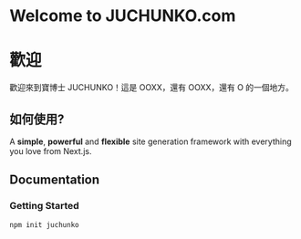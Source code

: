 <script
  type="module"
  src="https://unpkg.com/@splinetool/viewer@1.0.18/build/spline-viewer.js"
></script>

<div className="w-full aspect-video relative">
  <spline-viewer
    className="absolute inset-0"
    loading-anim-type="spinner-small-dark"
    url="https://prod.spline.design/PykwbOV-m1ak0rZ0/scene.splinecode"
  ></spline-viewer>
  <div className="absolute inset-0 flex items-center justify-center">
    <h1 className="text-4xl uppercase font-semibold tracking-wider">
      Welcome to JUCHUNKO.com
    </h1>
  </div>
</div>

# 歡迎

歡迎來到寶博士 JUCHUNKO！這是 OOXX，還有 OOXX，還有 O 的一個地方。

## 如何使用?

A **simple**, **powerful** and **flexible** site generation framework with everything you love from Next.js.

## Documentation

### Getting Started

```bash
npm init juchunko
```
